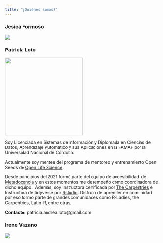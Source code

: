 ```yaml
---
title: "¿Quiénes somos?"
---
```


### Jesica Formoso

![](images/foto_jesi.png)

### Patricia Loto

![](images/foto_patri_loto.png){fig-alt="foto de perfil de Patricia Loto" fig-align="left" width="253"}

Soy Licenciada en Sistemas de Información y Diplomada en Ciencias de Datos, Aprendizaje Automático y sus Aplicaciones en la FAMAF por la Universidad Nacional de Córdoba. 

Actualmente soy mentee del programa de mentoreo y entrenamiento Open Seeds de [Open Life Science](https://openlifesci.org/ols-7).

Desde principios del 2021 formó parte del equipo de accesibilidad  de [Metadocencia](https://www.metadocencia.org/) y en estos momentos me desempeño como coordinadora de dicho equipo.  Además, soy Instructora certificada por [The Carpentries](https://carpentries.org/instructors/) e Instructora de tidyverse por [Rstudio](https://education.rstudio.com/trainers/). Disfruto de aprender en comunidad por eso formo parte de grandes comunidades como R-Ladies, the Carpentries, Latin-R, entre otras.

**Contacto:** patricia.andrea.loto\@gmail.com

### Irene Vazano

![](images/foto_ire.png)
